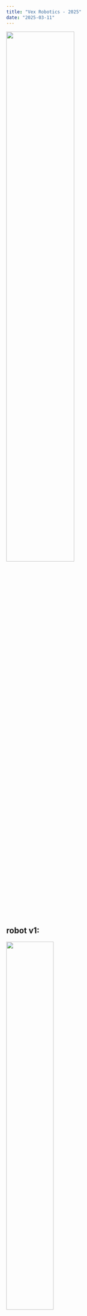 ```yaml
---
title: "Vex Robotics - 2025"
date: "2025-03-11"
---
```


<img src="https://github.com/vex-ssis/2025/blob/main/docs/high_stakes.png?raw=true" width="60%"></img>

## robot v1:

<img src="https://github.com/alexngyn/1599V-VRC-HIGH-STAKES/raw/main/media/v1/v1.9.jpg?raw=true" width="50%"></img>
<img src="https://github.com/alexngyn/1599V-VRC-HIGH-STAKES/raw/main/media/v1/robo.JPG?raw=true" width="50%"></img>

### SSIS Scrimmage

<img src="https://resources.finalsite.net/images/f_auto,q_auto,t_image_size_2/v1728446767/saigon/sogzqtc3adnw2tk4exfz/2024_10_5VEXScrimmage-SSISStories2.jpg?raw=true" width="30%" align="right"></img>

For the event [SSIS VEX High Stakes Scrimmage Season 24-25](https://www.robotevents.com/robot-competitions/vex-robotics-competition/RE-V5RC-24-7374.html#general-info) more than 20 teams signed up, and a few visited without a licence number to have more than 30 teams compete and learn at this scrimmage! All teams shared their knowledge and the students, organizers and supporters embraced this spirit.

Here is a [short article](https://www.ssis.edu.vn/student-life/post-details/~board/hs/post/ssis-hosts-vietnams-first-vex-robotics-scrimmage-of-the-year) of this event on the website of SSIS.

We got: 3-1 WL | Quarter Finalists  

### SSIS Qualifiers

Labeled as [SSIS VEX Qualifying Tournament Season 24-25](https://www.robotevents.com/robot-competitions/vex-robotics-competition/RE-V5RC-24-7852.html#general-info) it were not only SSIS teams on this November weekend - 37 showed up, and Panda robotics coming out as Tournament Champions. Yet SSIS was strong with 8 teams. Highest place is [#4 for 1599V in skills](https://www.robotevents.com/robot-competitions/vex-robotics-competition/RE-V5RC-24-7852.html#results-) and [#2 for 1599R SSIS Christopher Columbus](https://www.robotevents.com/robot-competitions/vex-robotics-competition/RE-V5RC-24-7852.html#results-) with 6-0-0 a total of 6 wins!

We got: 6-4 WL | Finalists  
  
### Taipei Formosa

<img src="https://github.com/vex-ssis/2025/blob/main/docs/high_stakes_top.png?raw=true" align="right" width="25%"></img>

32 Teams, got to Semifinals.
We could not bring our main driver because he could not get a visa, so I was the replacement driver. We did well on our first day, winning all our matches except one (because of field issues) and placed 4th place, our second day we did less well and dropped our position down to 10th, we got into alliance selection as 4th seed. Our quarter finals were all 4 teams from my school against each other where my alliance won, in semi finals we won but my teammate made the mistake of accidentally touching a protected goal and got us DQed. Other than the matches, we were able to connect with many teams such as from Manila, Taiwan, and Indonesia and learnt new ideas. Something funny was that JIS was across the hall in our hotel and we went to each other’s rooms.

- Formosa (Taipei): 9-3 WL | Semi Finalists & Amaze Award  

## robot v2:

<img src="https://github.com/alexngyn/1599V-VRC-HIGH-STAKES/raw/main/media/v2/nonla.webp?raw=true" width="400" alt="v2 photo"></img>
<img src="https://github.com/alexngyn/1599V-VRC-HIGH-STAKES/raw/main/media/v2/wc.png?raw=true" width="400" alt="v2 photo"></img>


### Southern Regional Championships

- Regionals: 5-4 WL | Semi Finalists & Design Award (Qualifes to Worlds)  

On [this event](https://www.robotevents.com/robot-competitions/vex-robotics-competition/RE-V5RC-24-7853.html#general-info) a new record high of 46 teams compeated. Follow on [the life stream](https://www.youtube.com/watch?v=s_9mHTQSZFg) for the qualification and [steam of the final day](https://www.youtube.com/watch?v=pXdurRYY6mk)! Vietnam has 4 HS and 3 MS spot at VEX Worlds in Dallas 2025, and 4 of them are awarded on February 9th:

![image from finals2](https://github.com/vex-ssis/2025/blob/main/docs/2025-02-09_finals2.jpg?raw=true)

- MS Exellence award: [62024N](https://www.robotevents.com/teams/V5RC/62024N) Panda Robot (currently #1 VN and 43/2617 with a score of 92 in [World Skills Standings](https://www.robotevents.com/robot-competitions/vex-robotics-competition/standings/skills?search=&event_region=&country=253&grade_level=Middle+School))
- MS Tournament champion: [23457V BRICK LAB 01](https://www.robotevents.com/teams/V5RC/23457V) (#7 VN and 704/2617 in World Skills)
- HS Exellence award: [50922T](https://www.robotevents.com/teams/V5RC/50922T) LSTS MAKO MANIACS (currently #1 VN and 35/5666 with a score of 109 in [World Skills Standings HS](https://www.robotevents.com/robot-competitions/vex-robotics-competition/standings/skills?search=&event_region=&country=253&grade_level=High+School))
- HS Tournament champion: [23457H BL SAI GON CHEETAH](https://www.robotevents.com/teams/V5RC/23457H) with robot **BRICK LAB 01** (#13 VN and 1524/5666 in World Skills)

Skills award to [50922T](https://www.robotevents.com/teams/V5RC/50922T) LSTS MAKO MANIACS, Design award to [1599V](https://www.robotevents.com/teams/V5RC/1599V) SSIS Vietnamese Banana Farmers, Judges award to [86669A](https://www.robotevents.com/teams/V5RC/86669A) EDS_Bunreal, Innovate award to [37456H](https://www.robotevents.com/teams/V5RC/37456H) PENN BÁNH Ú, Sportsmanships award to [36732A](https://www.robotevents.com/teams/V5RC/36732A) Vietnam Australia School Sunrise.

### Vietnam National Championship

- Nationals: 7-2 WL | Quarter Finalists & 1st Seed & Innovate Award  

<img src="https://github.com/vex-ssis/2025/blob/main/docs/20250228_Instagram.jpg?raw=true" align="right" width="30%"></img>

And another [event in the north](https://www.robotevents.com/robot-competitions/vex-robotics-competition/RE-V5RC-24-9244.html#general-info), with 27 teams attending. SSIS will send 3 teams:

- 1599N SSIS Black Vulture, rank 21 with 39 points (36/3)
- 1599R SSIS Christopher Columbus, rank 20 with 40 points (40/0)
- 1599V SSIS Vietnamese Banana Farmers, rank 10 with 70 (39 driving/31 programming) points

And with this skills event the updated scores at the [World Skills Standing](https://www.robotevents.com/robot-competitions/vex-robotics-competition/standings/skills) has 6229 teams with entries. 32 teams HS are from Vietnam, with team 50922T LSTS MAKO MANIACS having 109 points and rank 58 in the world. The Vietnamese list has also 5 teams from SSIS with their respective position:

| #vn | #world | score | number | team name                      |
|:---:|:------:|:-----:|:------:|--------------------------------|
|  10 |   869  |   70  |  1599V | SSIS Vietnamese Banana Farmers |
|  19 |  2584  |   39  |  1599N | SSIS Black Vulture             |
|  21 |  2963  |   34  |  1599C | SSIS CoCoa                     |
|  26 |  4205  |   21  |  1599Z | SSIS Titans                    |
|  30 |  5725  |    8  |  1599E | SSIS DinoSoap                  |

[Code Base](https://github.com/alexngyn/1599V-VRC-HIGH-STAKES)